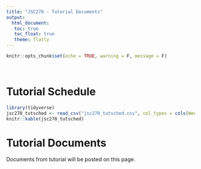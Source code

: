 ```yaml
---
title: "JSC270 - Tutorial Documents"
output: 
  html_document:
   toc: true
   toc_float: true
   theme: flatly
---
```


```r
knitr::opts_chunk$set(echo = TRUE, warning = F, message = F)
```

<br>

# Tutorial Schedule

```r
library(tidyverse)
jsc270_tutsched <- read_csv("jsc270_tutsched.csv", col_types = cols(Week = col_character()), na = "null")
knitr::kable(jsc270_tutsched)
```


# Tutorial Documents

Documents from tutorial will be posted on this page.